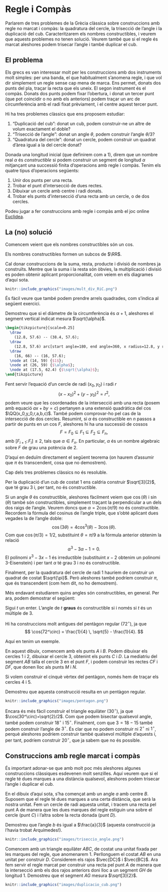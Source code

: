# Regle i Compàs

Parlarem de tres problemes de la Grècia clàssica sobre construccions amb regle no marcat i compàs: la quadratura del cercle,
la trisecció de l'angle i la duplicació del cub. Caracteritzarem els nombres constructibles, i veurem que aquests problemes
no tenen solució. Veurem també que si el regle és marcat aleshores podem trisecar l'angle i també duplicar el cub.

## El problema

Els grecs es van interessar molt per les construccions amb dos instruments molt simples: per una banda, el que habitualment
s'anomena regle, i que vol dir simplement un regle sense cap mena de marca. Ens permet, donats dos punts del pla, traçar la recta
que els uneix. El segon instrument és el compàs. Donats dos punts podem fixar l'obertura, i donat un tercer punt (que pot coincidir
o no amb els anteriors) podem traçar un arc de circumferència amb el radi fixat prèviament, i el centre aquest tercer punt.

Hi ha tres problemes clàssics que ens proposem estudiar:

1. "Duplicació del cub": donat un cub, podem construir-ne un altre de volum exactament el doble?
2. "Trisecció de l'angle": donat un angle $\theta$, podem construir l'angle $\theta/3$?
3. "Quadratura del cercle": donat un cercle, podem construir un quadrat d'àrea igual a la del cercle donat?

Donada una longitud inicial (que definirem com a $1$), direm que un nombre real $\alpha$ és *constructible* si
podem construir un segment de longitud $\alpha$ mitjançant una successió finita d'operacions amb regle i compàs. Tenim els quatre
tipus d'operacions següents:

1. Unir dos punts per una recta.
2. Trobar el punt d'intersecció de dues rectes.
3. Dibuixar un cercle amb centre i radi donats.
4. Trobar els punts d'intersecció d'una recta amb un cercle, o de dos cercles.

Podeu jugar a fer construccions amb regle i compàs amb el joc online [Euclidea](https://www.euclidea.xyz/){target="_blank"}.

## La (no) solució

Comencem veient que els nombres constructibles són un cos.

::: {.proposition}
Els nombres constructibles formen un subcos de $\RR$.
:::
::: {.proof}
Cal donar construccions de la suma, resta, producte i divisió
de nombres ja construïts. Mentre que la suma i la resta són òbvies, la multiplicació i divisió es poden
obtenir aplicant proporcionalitat, com veiem en els diagrames d'aquí sota.

```r
knitr::include_graphics("images/mult_div_RiC.png")
```

:::

És fàcil veure que també podem prendre arrels quadrades, com s'indica al següent exercici.

::: {.exercise}
Demostreu que si el diàmetre de la circumferència és $\alpha+1$, aleshores el segment vertical indicat mesura $\sqrt{\alpha}$.

```tikz
\begin{tikzpicture}[scale=0.25]
  \draw
    (12.8, 57.6) -- (38.4, 57.6);
  \draw
    (12.8, 57.6) arc[start angle=180, end angle=360, x radius=12.8, y radius=-12.8];
  \draw
    (16, 66) -- (16, 57.6);
  \node at (14, 59) {$1$};
  \node at (26, 59) {$\alpha$};
  \node at (17.5, 62.4) {$\sqrt{\alpha}$};
\end{tikzpicture}
```
:::

Fent servir l'equació d'un cercle de radi $(x_0,y_0)$ i radi $r$
$$
(x-x_0)^2 + (y-y_0)^2 = r^2,
$$
podem veure que les coordenades de la intersecció amb una recta (posem amb equació $ax+by=c$) pertanyen a una
extensió quadràtica del cos
$\QQ(x_0,y_0,r,a,b,c)$. També podem comprovar-ho pel cas de la intersecció de dos cercles. Resumint, si $\alpha$ és
constructible en $n$ passos a partir de punts en un cos $F$, aleshores hi ha una successió de cossos
$$
F=F_0\subseteq F_1\subseteq F_2\subseteq F_n,
$$
amb $[F_{i+1}\colon F_i] \leq 2$, tals que $\alpha\in F_n$. En particular, $\alpha$ és un nombre algebraic sobre $F$ de grau una potència de $2$.

D'aquí en deduïm directament el següent teorema (on haurem d'assumir que $\pi$ és transcendent, cosa que no demostrem).

::: {.theorem}
Cap dels tres problemes clàssics no és resoluble.
:::
::: {.proof}
Per la duplicació d'un cub de costat $1$ ens caldria construir $\sqrt[3]{2}$, que té grau $3$ i, per tant, no és constructible.

Si un angle $\theta$ és constructible, aleshores fàcilment veiem que $\cos(\theta)$ i $\sin(\theta)$ també són constructibles,
simplement traçant la perpendicular a un dels dos raigs de l'angle. Veurem doncs que
$\alpha=2\cos(\pi/9)$ no és constructible. Recordem la fórmula del cosinus de l'angle triple, que s'obté aplicant dues vegades
la de l'angle doble:
$$
\cos(3\theta) = 4\cos^3(\theta)-3\cos(\theta).
$$
Com que $\cos(\pi/3)=1/2$, substituint $\theta=\pi/9$ a la fórmula anterior obtenim la relació
$$
\alpha^3 - 3\alpha -1 =0.
$$
El polinomi $x^3-3x-1$ és irreductible (substituint $x-2$ obtenim un polinomi $3$-Eisenstein) i per tant $\alpha$ té grau $3$ i
no és constructible.

Finalment, per la quadratura del cercle de radi $1$ hauríem de construir un quadrat de costat $\sqrt{\pi}$. Però aleshores
també podríem construir $\pi$, que és transcendent (com hem dit, no ho demostrem).
:::

Més endavant estudiarem quins angles són constructibles, en general. Per ara, podem demostrar el següent:

::: {.theorem}
Sigui $t$ un enter. L'angle de $t$ **graus** és constructible si i només si $t$ és un múltiple de $3$.
:::
::: {.proof}
Hi ha construccions molt antigues del pentàgon regular ($72^\circ$), ja que
$$
\cos(72^\circ) = \frac{1}{4} \, \sqrt{5} - \frac{1}{4}.
$$

Aquí en tenim un exemple.

::: {.exercise}
En aquest dibuix, comencem amb els punts $A$ i $B$. Podem dibuixar
els cercles $1$ i $2$, dibuixar el cercle $3$, obtenint els punts $C$ i $D$.
La mediatriu del segment $AB$ talla el cercle $3$ en el punt $F$,
i podem construir les rectes $CF$ i $DF$, que donen lloc als punts $M$ i $N$.

Si volem construir el cinquè vèrtex del pentàgon, només hem de traçar els
cercles $4$ i $5$.

Demostreu que aquesta construcció resulta en un pentàgon regular.

```r
knitr::include_graphics("images/pentagon.png")
```
:::

Encara és més fàcil construir el triangle equilàter ($30^\circ$), ja que $\cos(30^\circ)=\sqrt{2}/2$. Com que
podem bisectar qualsevol angle, també podem construir $18^\circ$ i $15^\circ$. Finalment, com que $3=18-15$ també podem construir
l'angle de $3^\circ$. És clar que no podem construir ni $2^\circ$ ni $1^\circ$, perquè aleshores podríem construir també qualsevol
múltiple d'aquests i, per tant, podríem construir $20^\circ$, que ja sabem que no és possible.
:::

## Construccions amb regle marcat i compàs

És important adonar-se que amb molt poc més aleshores algunes construccions clàssiques esdevenen molt senzilles.
Aquí veurem que si el regle té dues marques a una distància qualsevol, aleshores podem trisecar l'angle i duplicar el cub.


::: {.exercise #trisecció-angle name="Trisecció d'un angle"}
En el dibuix d'aquí sota, s'ha començat amb un angle $a$ amb centre $B$. Suposem que el regle té dues marques a una certa distància,
que serà la nostra unitat. Fem un cercle de radi aquesta unitat, i tracem una recta pel punt A de manera
que les dues marques del regle estiguin una sobre el cercle (punt $C$) i l'altra sobre la recta donada (punt $D$).

Demostreu que l'angle $b$ és igual a $\frac{a}{3}$ (aquesta construcció ja l'havia trobat Arquímedes!).

```r
knitr::include_graphics("images/triseccio_angle.png")
```
:::

::: {.exercise #duplicacio-club name="Duplicació del cub"}

Comencem amb un triangle equilàter $ABC$, de costat una unitat fixada per les marques del regle, que anomenarem $1$.
Perllonguem el costat $AB$ en una unitat per construir $D$. Considerem els rajos $\vec{DC}$ i $\vec{BC}$.
Ara fem servir el regle marcat per construir una recta pel punt $A$ de manera que la intersecció amb els dos rajos
anteriors doni lloc a un segment $GH$ de longitud $1$. Demostreu que el segment $AG$ mesura $\sqrt[3]{2}$.
```r
knitr::include_graphics("images/duplicacio_cub.png")
```

:::
